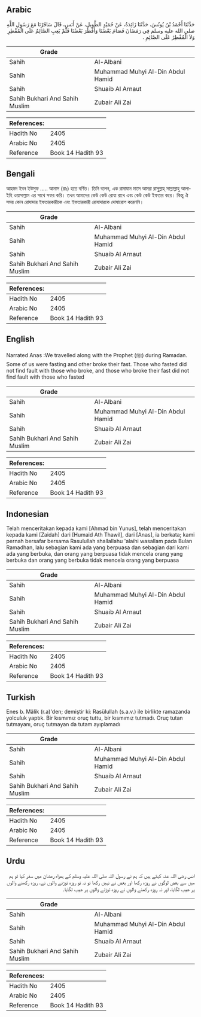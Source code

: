 ## Arabic


<div dir="rtl" lang="ar" style={{fontSize:'larger',backgroundColor:'#f8f9fa',padding:20}}>
حَدَّثَنَا أَحْمَدُ بْنُ يُونُسَ، حَدَّثَنَا زَائِدَةُ، عَنْ حُمَيْدٍ الطَّوِيلِ، عَنْ أَنَسٍ، قَالَ سَافَرْنَا مَعَ رَسُولِ اللَّهِ صلى الله عليه وسلم فِي رَمَضَانَ فَصَامَ بَعْضُنَا وَأَفْطَرَ بَعْضُنَا فَلَمْ يَعِبِ الصَّائِمُ عَلَى الْمُفْطِرِ وَلاَ الْمُفْطِرُ عَلَى الصَّائِمِ ‏.‏
</div>
<div style={{backgroundColor:'#f8f9fa',padding:20, marginBottom: 10}}><table> <thead> <tr> <th>Grade</th> <th></th> </tr> </thead> <tbody> <tr><td>Sahih</td><td>Al-Albani</td></tr><tr><td>Sahih</td><td>Muhammad Muhyi Al-Din Abdul Hamid</td></tr><tr><td>Sahih</td><td>Shuaib Al Arnaut</td></tr><tr><td>Sahih Bukhari And Sahih Muslim</td><td>Zubair Ali Zai</td></tr></tbody></table><table> <thead> <tr> <th>References:</th> <th></th> </tr> </thead> <tbody><tr><td>Hadith No</td><td>2405</td></tr><tr><td>Arabic No</td><td>2405</td></tr><tr><td>Reference</td><td>Book 14 Hadith 93</td></tr></tbody></table></div>

## Bengali


<div dir="ltr" lang="bn" style={{fontSize:'larger',backgroundColor:'#f8f9fa',padding:20}}>
আহমদ ইবন ইউসুফ ..... আনাস (রাঃ) হতে বর্ণিত। তিনি বলেন, এক রামাযান মাসে আমরা রাসূুল্লাহ্ সাল্লাল্লাহু আলাইহি ওয়াসাল্লাম এর সাথে সফর করি। তখন আমাদের কেউ কেউ রোযা রাখে এবং কেউ কেউ ইফতার করে। কিন্তু ঐ সময় কোন রোযাদার ইফতারকারীকে এবং ইফতারকারী রোযাদারকে দোষারোপ করেননি।
</div>
<div style={{backgroundColor:'#f8f9fa',padding:20, marginBottom: 10}}><table> <thead> <tr> <th>Grade</th> <th></th> </tr> </thead> <tbody> <tr><td>Sahih</td><td>Al-Albani</td></tr><tr><td>Sahih</td><td>Muhammad Muhyi Al-Din Abdul Hamid</td></tr><tr><td>Sahih</td><td>Shuaib Al Arnaut</td></tr><tr><td>Sahih Bukhari And Sahih Muslim</td><td>Zubair Ali Zai</td></tr></tbody></table><table> <thead> <tr> <th>References:</th> <th></th> </tr> </thead> <tbody><tr><td>Hadith No</td><td>2405</td></tr><tr><td>Arabic No</td><td>2405</td></tr><tr><td>Reference</td><td>Book 14 Hadith 93</td></tr></tbody></table></div>

## English


<div dir="ltr" lang="en" style={{fontSize:'larger',backgroundColor:'#f8f9fa',padding:20}}>
Narrated Anas :We travelled along with the Prophet (ﷺ) during Ramadan. Some of us were fasting and other broke their fast. Those who fasted did not find fault with those who broke, and those who broke their fast did not find fault with those who fasted
</div>
<div style={{backgroundColor:'#f8f9fa',padding:20, marginBottom: 10}}><table> <thead> <tr> <th>Grade</th> <th></th> </tr> </thead> <tbody> <tr><td>Sahih</td><td>Al-Albani</td></tr><tr><td>Sahih</td><td>Muhammad Muhyi Al-Din Abdul Hamid</td></tr><tr><td>Sahih</td><td>Shuaib Al Arnaut</td></tr><tr><td>Sahih Bukhari And Sahih Muslim</td><td>Zubair Ali Zai</td></tr></tbody></table><table> <thead> <tr> <th>References:</th> <th></th> </tr> </thead> <tbody><tr><td>Hadith No</td><td>2405</td></tr><tr><td>Arabic No</td><td>2405</td></tr><tr><td>Reference</td><td>Book 14 Hadith 93</td></tr></tbody></table></div>

## Indonesian


<div dir="ltr" lang="id" style={{fontSize:'larger',backgroundColor:'#f8f9fa',padding:20}}>
Telah menceritakan kepada kami [Ahmad bin Yunus], telah menceritakan kepada kami [Zaidah] dari [Humaid Ath Thawil], dari [Anas], ia berkata; kami pernah bersafar bersama Rasulullah shallallahu 'alaihi wasallam pada Bulan Ramadhan, lalu sebagian kami ada yang berpuasa dan sebagian dari kami ada yang berbuka, dan orang yang berpuasa tidak mencela orang yang berbuka dan orang yang berbuka tidak mencela orang yang berpuasa
</div>
<div style={{backgroundColor:'#f8f9fa',padding:20, marginBottom: 10}}><table> <thead> <tr> <th>Grade</th> <th></th> </tr> </thead> <tbody> <tr><td>Sahih</td><td>Al-Albani</td></tr><tr><td>Sahih</td><td>Muhammad Muhyi Al-Din Abdul Hamid</td></tr><tr><td>Sahih</td><td>Shuaib Al Arnaut</td></tr><tr><td>Sahih Bukhari And Sahih Muslim</td><td>Zubair Ali Zai</td></tr></tbody></table><table> <thead> <tr> <th>References:</th> <th></th> </tr> </thead> <tbody><tr><td>Hadith No</td><td>2405</td></tr><tr><td>Arabic No</td><td>2405</td></tr><tr><td>Reference</td><td>Book 14 Hadith 93</td></tr></tbody></table></div>

## Turkish


<div dir="ltr" lang="tr" style={{fontSize:'larger',backgroundColor:'#f8f9fa',padding:20}}>
Enes b. Mâlik (r.a)'den; demiştir ki: Rasülullah (s.a.v.) ile birlikte ramazanda yolculuk yaptık. Bir kısmımız oruç tuttu, bir kısmımız tutmadı. Oruç tutan tutmayanı, oruç tutmayan da tutam ayıplamadı
</div>
<div style={{backgroundColor:'#f8f9fa',padding:20, marginBottom: 10}}><table> <thead> <tr> <th>Grade</th> <th></th> </tr> </thead> <tbody> <tr><td>Sahih</td><td>Al-Albani</td></tr><tr><td>Sahih</td><td>Muhammad Muhyi Al-Din Abdul Hamid</td></tr><tr><td>Sahih</td><td>Shuaib Al Arnaut</td></tr><tr><td>Sahih Bukhari And Sahih Muslim</td><td>Zubair Ali Zai</td></tr></tbody></table><table> <thead> <tr> <th>References:</th> <th></th> </tr> </thead> <tbody><tr><td>Hadith No</td><td>2405</td></tr><tr><td>Arabic No</td><td>2405</td></tr><tr><td>Reference</td><td>Book 14 Hadith 93</td></tr></tbody></table></div>

## Urdu


<div dir="rtl" lang="ur" style={{fontSize:'larger',backgroundColor:'#f8f9fa',padding:20}}>
انس رضی اللہ عنہ کہتے ہیں کہ ہم نے رسول اللہ صلی اللہ علیہ وسلم کے ہمراہ رمضان میں سفر کیا تو ہم میں سے بعض لوگوں نے روزہ رکھا اور بعض نے نہیں رکھا تو نہ تو روزہ توڑنے والوں نے، روزہ رکھنے والوں پر عیب لگایا، اور نہ روزہ رکھنے والوں نے روزہ توڑنے والوں پر عیب لگایا۔
</div>
<div style={{backgroundColor:'#f8f9fa',padding:20, marginBottom: 10}}><table> <thead> <tr> <th>Grade</th> <th></th> </tr> </thead> <tbody> <tr><td>Sahih</td><td>Al-Albani</td></tr><tr><td>Sahih</td><td>Muhammad Muhyi Al-Din Abdul Hamid</td></tr><tr><td>Sahih</td><td>Shuaib Al Arnaut</td></tr><tr><td>Sahih Bukhari And Sahih Muslim</td><td>Zubair Ali Zai</td></tr></tbody></table><table> <thead> <tr> <th>References:</th> <th></th> </tr> </thead> <tbody><tr><td>Hadith No</td><td>2405</td></tr><tr><td>Arabic No</td><td>2405</td></tr><tr><td>Reference</td><td>Book 14 Hadith 93</td></tr></tbody></table></div>